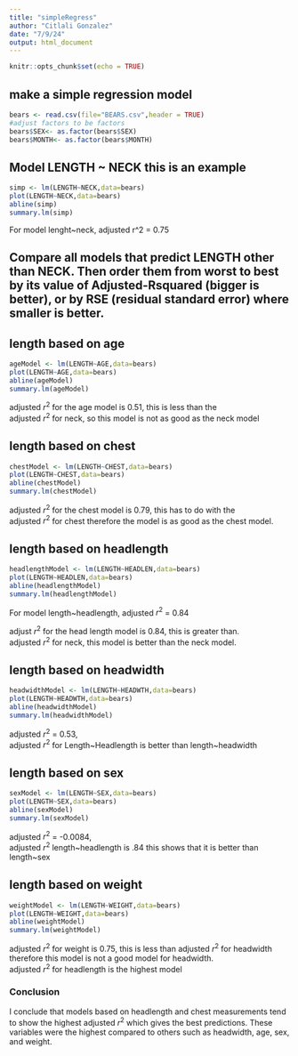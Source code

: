 ```yaml
---
title: "simpleRegress"
author: "Citlali Gonzalez"
date: "7/9/24"
output: html_document
---
```


```r
knitr::opts_chunk$set(echo = TRUE)
```

## make a simple regression model

```r
bears <- read.csv(file="BEARS.csv",header = TRUE)
#adjust factors to be factors
bears$SEX<- as.factor(bears$SEX)
bears$MONTH<- as.factor(bears$MONTH)
```

## Model LENGTH ~ NECK  this is an example  

```r
simp <- lm(LENGTH~NECK,data=bears)
plot(LENGTH~NECK,data=bears)
abline(simp)
summary.lm(simp)
```
For model lenght~neck, adjusted r^2 = 0.75

## Compare all models that predict LENGTH other than NECK. Then order them from worst to best by its value of Adjusted-Rsquared (bigger is better), or by RSE (residual standard error) where smaller is better. 

## length based on age

```r
ageModel <- lm(LENGTH~AGE,data=bears)
plot(LENGTH~AGE,data=bears)
abline(ageModel)
summary.lm(ageModel)
```

adjusted $r^2$ for the age model is 0.51, this is less than the     
adjusted $r^2$ for neck, so this model is not as good as the neck model

## length based on chest

```r
chestModel <- lm(LENGTH~CHEST,data=bears)
plot(LENGTH~CHEST,data=bears)
abline(chestModel)
summary.lm(chestModel)
```
adjusted $r^2$ for the chest model is 0.79, this has to do with the      
adjusted $r^2$ for chest therefore the model is as good as the chest model. 

## length based on headlength 

```r
headlengthModel <- lm(LENGTH~HEADLEN,data=bears)
plot(LENGTH~HEADLEN,data=bears)
abline(headlengthModel)
summary.lm(headlengthModel)
```

For model length~headlength, adjusted $r^2$ = 0.84

adjust $r^2$ for the head length model is 0.84, this is greater than.     
adjusted $r^2$ for neck, this model is better than the neck model.

## length based on headwidth 

```r
headwidthModel <- lm(LENGTH~HEADWTH,data=bears)
plot(LENGTH~HEADWTH,data=bears)
abline(headwidthModel)
summary.lm(headwidthModel)
```

adjusted $r^2$ = 0.53,      
adjusted $r^2$ for Length~Headlength is better than length~headwidth 

## length based on sex

```r
sexModel <- lm(LENGTH~SEX,data=bears)
plot(LENGTH~SEX,data=bears)
abline(sexModel)
summary.lm(sexModel)
```

adjusted $r^2$ = -0.0084,      
adjusted $r^2$ length~headlength is .84 this shows that it is better than length~sex

## length based on weight 

```r
weightModel <- lm(LENGTH~WEIGHT,data=bears)
plot(LENGTH~WEIGHT,data=bears)
abline(weightModel)
summary.lm(weightModel)
```

adjusted $r^2$ for weight is 0.75, this is less than adjusted $r^2$ for headwidth therefore this model is not a good model for headwidth.     
adjusted $r^2$ for headlength is the highest model

### Conclusion

I conclude that models based on headlength and chest measurements tend to show the highest adjusted $r^2$ which gives the best predictions. These variables were the highest compared to others such as headwidth, age, sex, and weight. 



